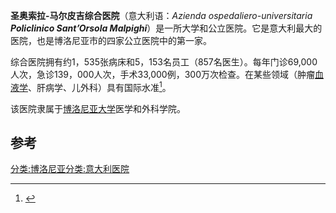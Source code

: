 {{Infobox hospital |
|Name          = 圣奥索拉-马尔皮吉综合医院 
|location      = [[博洛尼亚|博洛尼亚]] 
|region        = [[艾米利亚-罗马涅大区|艾米利亚-罗马涅大区]]| 
|country       = 意大利
|Beds          = 1,535 
|type          =  
|Affiliation   = [[博洛尼亚大学|博洛尼亚大学]]  
|emergency     = I
|speciality    = 教学医院
|opened       = 1592 
|Website       = {{URL|http://www.aosp.bo.it}} 
|image = Paolo Monti - Servizio fotografico (Bologna, 1974) - BEIC 6348848.jpg|
|caption = |
}}
'''圣奥索拉-马尔皮吉综合医院'''（意大利语：''Azienda ospedaliero-universitaria '''Policlinico Sant’Orsola Malpighi'''''）是一所大学和公立医院。它是意大利最大的医院，也是博洛尼亚市的四家公立医院中的第一家。

综合医院拥有约1，535张病床和5，153名员工（857名医生）。每年门诊69,000人次，急诊139，000人次，手术33,000例，300万次检查。在某些领域（肿瘤[[血液学|血液学]]、肝病学、儿外科）具有国际水准<ref>{{Cite web |url=http://www.aosp.bo.it/content/chi-siamo |title=存档副本 |accessdate=2020-08-23 |archive-date=2020-11-29 |archive-url=https://web.archive.org/web/20201129171141/https://www.aosp.bo.it/content/chi-siamo |dead-url=no }}</ref>。

该医院隶属于[[博洛尼亚大学|博洛尼亚大学]]医学和外科学院。

==参考==

[[分类:博洛尼亚|分类:博洛尼亚]][[分类:意大利医院|分类:意大利医院]]